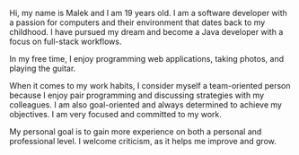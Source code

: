 Hi, my name is Malek and I am 19 years old.
I am a software developer with a passion for computers and their environment that dates back to my childhood.
I have pursued my dream and become a Java developer with a focus on full-stack workflows.

In my free time, I enjoy programming web applications, taking photos, and playing the guitar.

When it comes to my work habits, I consider myself a team-oriented person because I enjoy pair programming and discussing strategies with my colleagues.
I am also goal-oriented and always determined to achieve my objectives.
I am very focused and committed to my work.

My personal goal is to gain more experience on both a personal and professional level.
I welcome criticism, as it helps me improve and grow.
